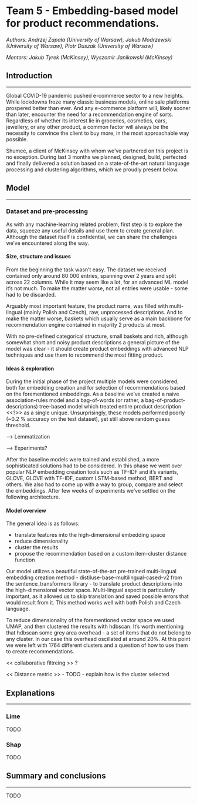 # Team 5 - Embedding-based model for product recommendations.



*Authors: Andrzej Zapała (University of Warsaw), Jakub Modrzewski (University of Warsaw), Piotr Duszak (University of Warsaw)*

*Mentors: Jakub Tyrek (McKinsey), Wyszomir Janikowski (McKinsey)*


## Introduction 

---

Global COVID-19 pandemic pushed e-commerce sector to a new heights. While lockdowns froze many classic business models, online sale platforms prospered better than ever. And any e-commerce platform will, likely sooner than later, encounter the need for a recommendation engine of sorts. Regardless of whether its interest lie in groceries, cosmetics, cars, jewellery, or any other product, a common factor will always be the necessity to convince the client to buy more, in the most approachable way possible.

Shumee, a client of McKinsey with whom we've partnered on this project is no exception. During last 3 months we planned, designed, build, perfected and finally delivered a solution based on a state-of-the-art natural language processing and clustering algorithms, which we proudly present below.

## Model 

---

### Dataset and pre-processing

As with any machine-learning related problem, first step is to explore the data, squeeze any useful details and use them to create general plan. Although the dataset itself is confidential, we can share the challenges we've encountered along the way.

#### Size, structure and issues

From the beginning the task wasn't easy. The dataset we received contained only around 80 000 entries, spanning over 2 years and split across 22 columns. While it may seem like a lot, for an advanced ML model it's not much. To make the matter worse, not all entries were usable - some had to be discarded.

Arguably most important feature, the product name, was filled with multi-lingual (mainly Polish and Czech), raw, unprocessed descriptions. And to make the matter worse, baskets which usually serve as a main backbone for recommendation engine contained in majority 2 products at most.

With no pre-defined categorical structure, small baskets and rich, although somewhat short and noisy product descriptions a general picture of the model was clear - it should create product embeddings with advanced NLP techniques and use them to recommend the most fitting product.

#### Ideas & exploration

During the initial phase of the project multiple models were considered, both for embedding creation and for selection of recommendations based on the forementioned embeddings. As a baseline we've created a naive association-rules model and a bag-of-words (or rather, a bag-of-product-descriptions) tree-based model which treated entire product description <<?>> as a single unique. Unsurprisingly, these models performed poorly (~0.2 % accuracy on the test dataset), yet still above random guess threshold. 

---> Lemmatization

---> Experiments?

After the baseline models were trained and established, a more sophisticated solutions had to be considered. In this phase we went over popular NLP embedding creation tools such as TF-IDF and it's variants, GLOVE, GLOVE with TF-IDF, custom LSTM-based method, BERT and others. We also had to come up with a way to group, compare and select the embeddings. After few weeks of experiments we've settled on the following architecture.

#### Model overview

The general idea is as follows:

* translate features into the high-dimensional embedding space
* reduce dimensionality
* cluster the results
* propose the recommendation based on a custom item-cluster distance function

Our model utilizes a beautiful state-of-the-art pre-trained multi-lingual embedding creation method - distiluse-base-multilingual-cased-v2 from the sentence_transformers library - to translate product descriptions into the high-dimensional vector space. Multi-lingual aspect is particularly important, as it allowed us to skip translation and saved possible errors that would result from it. This method works well with both Polish and Czech language.

To reduce dimensionality of the forementioned vector space we used UMAP, and then clustered the results with hdbscan. It's worth mentioning that hdbscan some grey area overhead - a set of items that do not belong to any cluster. In our case this overhead oscillated at around 20%. At this point we were left with 1764 different clusters and a question of how to use them to create recommendations.


<< collaborative filtreing >> ?

<< Distance metric >> - TODO - explain how is the cluster selected

## Explanations

---

### Lime

TODO

### Shap

TODO

## Summary and conclusions 

---

TODO
